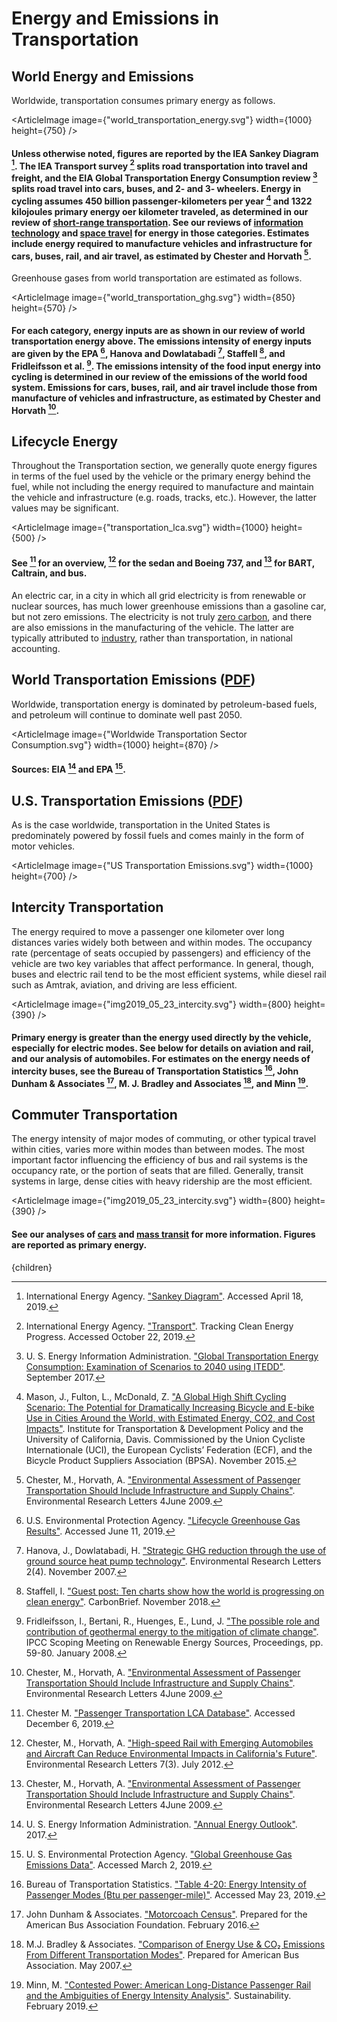 



# Energy and Emissions in Transportation

## World Energy and Emissions
Worldwide, transportation consumes primary energy as follows.

<ArticleImage image={"world_transportation_energy.svg"} width={1000} height={750} />
#### Unless otherwise noted, figures are reported by the IEA Sankey Diagram [^7]. The IEA Transport survey [^8] splits road transportation into travel and freight, and the EIA Global Transportation Energy Consumption review [^15] splits road travel into cars, buses, and 2- and 3- wheelers. Energy in cycling assumes 450 billion passenger-kilometers per year [^11] and 1322 kilojoules primary energy oer kilometer traveled, as determined in our review of [short-range transportation](http://urbancruiseship.org/solution/energy/transpo_short). See our reviews of [information technology](http://urbancruiseship.org/solution/energy/transpo_data) and [space travel](http://urbancruiseship.org/topic/space/space_travel) for energy in those categories. Estimates include energy required to manufacture vehicles and infrastructure for cars, buses, rail, and air travel, as estimated by Chester and Horvath [^3].

Greenhouse gases from world transportation are estimated as follows.

<ArticleImage image={"world_transportation_ghg.svg"} width={850} height={570} />
#### For each category, energy inputs are as shown in our review of world transportation energy above. The emissions intensity of energy inputs are given by the EPA [^17], Hanova and Dowlatabadi [^6], Staffell [^13], and Fridleifsson et al. [^5]. The emissions intensity of the food input energy into cycling is determined in our review of the emissions of the world food system. Emissions for cars, buses, rail, and air travel include those from manufacture of vehicles and infrastructure, as estimated by Chester and Horvath [^3].

## Lifecycle Energy
Throughout the Transportation section, we generally quote energy figures in terms of the fuel used by the vehicle or the primary energy behind the fuel, while not including the energy required to manufacture and maintain the vehicle and infrastructure (e.g. roads, tracks, etc.). However, the latter values may be significant.

<ArticleImage image={"transportation_lca.svg"} width={1000} height={500} />
#### See [^2] for an overview, [^4] for the sedan and Boeing 737, and [^3] for BART, Caltrain, and bus.

An electric car, in a city in which all grid electricity is from renewable or nuclear sources, has much lower greenhouse emissions than a gasoline car, but not zero emissions. The electricity is not truly [zero carbon](http://urbancruiseship.org/solution/energy/energy_env), and there are also emissions in the manufacturing of the vehicle. The latter are typically attributed to [industry](http://urbancruiseship.org/topic/energy/industry), rather than transportation, in national accounting.

## World Transportation Emissions ([PDF](https://drive.google.com/uc?export=view&id=1jP87QnTUqRaTU_D72tbmRZ4R87LDWmCk))

Worldwide, transportation energy is dominated by petroleum-based fuels, and petroleum will continue to dominate well past 2050.

<ArticleImage image={"Worldwide Transportation Sector Consumption.svg"} width={1000} height={870} />
#### Sources: EIA [^14] and EPA [^16].

## U.S. Transportation Emissions ([PDF](https://drive.google.com/uc?export=view&id=1vOakCCEJw1N1RM7dg2hP8oQdWnJT05CU))

As is the case worldwide, transportation in the United States is predominately powered by fossil fuels and comes mainly in the form of motor vehicles.

<ArticleImage image={"US Transportation Emissions.svg"} width={1000} height={700} />

## Intercity Transportation
The energy required to move a passenger one kilometer over long distances varies widely both between and within modes. The occupancy rate (percentage of seats occupied by passengers) and efficiency of the vehicle are two key variables that affect performance. In general, though, buses and electric rail tend to be the most efficient systems, while diesel rail such as Amtrak, aviation, and driving are less efficient.

<ArticleImage image={"img2019_05_23_intercity.svg"} width={800} height={390} />
#### Primary energy is greater than the energy used directly by the vehicle, especially for electric modes. See below for details on aviation and rail, and our analysis of automobiles. For estimates on the energy needs of intercity buses, see the Bureau of Transportation Statistics [^1], John Dunham & Associates [^9], M. J. Bradley and Associates [^10], and Minn [^12].

<VirtualTravelSolution />

## Commuter Transportation
The energy intensity of major modes of commuting, or other typical travel within cities, varies more within modes than between modes. The most important factor influencing the efficiency of bus and rail systems is the occupancy rate, or the portion of seats that are filled. Generally, transit systems in large, dense cities with heavy ridership are the most efficient.

<ArticleImage image={"img2019_05_23_intercity.svg"} width={800} height={390} />
#### See our analyses of [cars](http://urbancruiseship.org/solution/energy/transpo_cars) and [mass transit](http://urbancruiseship.org/solution/energy/transpo_transit) for more information. Figures are reported as primary energy.
























[^1]: Bureau of Transportation Statistics. ["Table 4-20: Energy Intensity of Passenger Modes (Btu per passenger-mile)"](https://www.bts.gov/archive/publications/national_transportation_statistics/table_04_20). Accessed May 23, 2019.

[^2]: Chester M. ["Passenger Transportation LCA Database"](http://www.transportationlca.org/tlcadb-passenger.php). Accessed December 6, 2019.

[^3]: Chester, M., Horvath, A. ["Environmental Assessment of Passenger Transportation Should Include Infrastructure and Supply Chains"](http://dx.doi.org/10.1088/1748-9326/4/2/024008). Environmental Research Letters 4June 2009.

[^4]: Chester, M., Horvath, A. ["High-speed Rail with Emerging Automobiles and Aircraft Can Reduce Environmental Impacts in California's Future"](http://dx.doi.org/10.1088/1748-9326/7/3/034012). Environmental Research Letters 7(3). July 2012.

[^5]: Fridleifsson, I., Bertani, R., Huenges, E., Lund, J. ["The possible role and contribution of geothermal energy to the mitigation of climate change"](https://www.researchgate.net/publication/284685252_The_possible_role_and_contribution_of_geothermal_energy_to_the_mitigation_of_climate_change). IPCC Scoping Meeting on Renewable Energy Sources, Proceedings, pp. 59-80. January 2008.

[^6]: Hanova, J., Dowlatabadi, H. ["Strategic GHG reduction through the use of ground source heat pump technology"](https://iopscience.iop.org/article/10.1088/1748-9326/2/4/044001). Environmental Research Letters 2(4). November 2007.

[^7]: International Energy Agency. ["Sankey Diagram"](https://www.iea.org/Sankey/). Accessed April 18, 2019.

[^8]: International Energy Agency. ["Transport"](https://www.iea.org/tcep/transport/). Tracking Clean Energy Progress. Accessed October 22, 2019.

[^9]: John Dunham & Associates. ["Motorcoach Census"](https://buses.org/assets/images/uploads/pdf/Motorcoach_Census_2014.pdf). Prepared for the American Bus Association Foundation. February 2016.

[^10]: M.J. Bradley & Associates. ["Comparison of Energy Use & CO₂ Emissions From Different Transportation Modes"](https://jamesrivertrans.com/wp-content/uploads/2012/05/ComparativeEnergy.pdf). Prepared for American Bus Association. May 2007.

[^11]: Mason, J., Fulton, L., McDonald, Z. ["A Global High Shift Cycling Scenario: The Potential for Dramatically Increasing Bicycle and E-bike Use in Cities Around the World, with Estimated Energy, CO2, and Cost Impacts"](https://steps.ucdavis.edu/wp-content/uploads/2017/05/2015-UCD-ITS-RP-15-29.pdf). Institute for Transportation & Development Policy and the University of California, Davis. Commissioned by the Union Cycliste Internationale (UCI), the European Cyclists’ Federation (ECF), and the Bicycle Product Suppliers Association (BPSA). November 2015.

[^12]: Minn, M. ["Contested Power: American Long-Distance Passenger Rail and the Ambiguities of Energy Intensity Analysis"](https://www.mdpi.com/2071-1050/11/4/1200/pdf). Sustainability. February 2019.

[^13]: Staffell, I. ["Guest post: Ten charts show how the world is progressing on clean energy"](https://www.carbonbrief.org/guest-post-ten-charts-show-how-the-world-is-progressing-on-clean-energy). CarbonBrief. November 2018.

[^14]: U. S. Energy Information Administration. ["Annual Energy Outlook"](https://www.eia.gov/outlooks/ieo/excel/appl_tables.xlsx). 2017.

[^15]: U. S. Energy Information Administration. ["Global Transportation Energy Consumption: Examination of Scenarios to 2040 using ITEDD"](https://www.eia.gov/analysis/studies/transportation/scenarios/). September 2017.

[^16]: U. S. Environmental Protection Agency. ["Global Greenhouse Gas Emissions Data"](https://www.epa.gov/ghgemissions/global-greenhouse-gas-emissions-data). Accessed March 2, 2019.

[^17]: U.S. Environmental Protection Agency. ["Lifecycle Greenhouse Gas Results"](https://www.epa.gov/fuels-registration-reporting-and-compliance-help/lifecycle-greenhouse-gas-results). Accessed June 11, 2019.

  <Article 
    focusAreaUrl={focusAreaUrl} 
    hierarchy={hierarchy} 
    site={site}
  >
    {children}
  </Article>